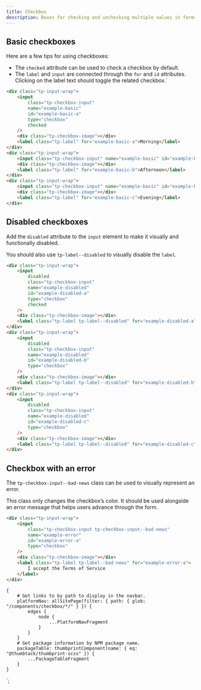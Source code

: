 ```yaml
---
title: Checkbox
description: Boxes for checking and unchecking multiple values in forms.
---
```



<ComponentHeader data={props.data} />

## Basic checkboxes

Here are a few tips for using checkboxes:

-   The `checked` attribute can be used to check a checkbox by default.
-   The `label` and `input` are connected through the `for` and `id` attributes. Clicking on the label text should toggle the related checkbox.`

```html
<div class="tp-input-wrap">
    <input
        class="tp-checkbox-input"
        name="example-basic"
        id="example-basic-a"
        type="checkbox"
        checked
    />
    <div class="tp-checkbox-image"></div>
    <label class="tp-label" for="example-basic-a">Morning</label>
</div>
<div class="tp-input-wrap">
    <input class="tp-checkbox-input" name="example-basic" id="example-basic-b" type="checkbox" />
    <div class="tp-checkbox-image"></div>
    <label class="tp-label" for="example-basic-b">Afternoon</label>
</div>
<div class="tp-input-wrap">
    <input class="tp-checkbox-input" name="example-basic" id="example-basic-c" type="checkbox" />
    <div class="tp-checkbox-image"></div>
    <label class="tp-label" for="example-basic-c">Evening</label>
</div>
```

## Disabled checkboxes

Add the `disabled` attribute to the `input` element to make it visually and functionally disabled.

You should also use `tp-label--disabled` to visually disable the `label`.

```html
<div class="tp-input-wrap">
    <input
        disabled
        class="tp-checkbox-input"
        name="example-disabled"
        id="example-disabled-a"
        type="checkbox"
        checked
    />
    <div class="tp-checkbox-image"></div>
    <label class="tp-label tp-label--disabled" for="example-disabled-a">Morning</label>
</div>
<div class="tp-input-wrap">
    <input
        disabled
        class="tp-checkbox-input"
        name="example-disabled"
        id="example-disabled-b"
        type="checkbox"
    />
    <div class="tp-checkbox-image"></div>
    <label class="tp-label tp-label--disabled" for="example-disabled-b">Afternoon</label>
</div>
<div class="tp-input-wrap">
    <input
        disabled
        class="tp-checkbox-input"
        name="example-disabled"
        id="example-disabled-c"
        type="checkbox"
    />
    <div class="tp-checkbox-image"></div>
    <label class="tp-label tp-label--disabled" for="example-disabled-c">Evening</label>
</div>
```

## Checkbox with an error

The `tp-checkbox-input--bad-news` class can be used to visually represent an error.

This class only changes the checkbox’s color. It should be used alongside an error message that helps users advance through the form.

```html
<div class="tp-input-wrap">
    <input
        class="tp-checkbox-input tp-checkbox-input--bad-news"
        name="example-error"
        id="example-error-a"
        type="checkbox"
    />
    <div class="tp-checkbox-image"></div>
    <label class="tp-label tp-label--bad-news" for="example-error-a">
        I accept the Terms of Service
    </label>
</div>
```

<ComponentFooter data={props.data} />

    {
        # Get links to by path to display in the navbar.
        platformNav: allSitePage(filter: { path: { glob: "/components/checkbox/*/" } }) {
            edges {
                node {
                    ...PlatformNavFragment
                }
            }
        }
        # Get package information by NPM package name.
        packageTable: thumbprintComponent(name: { eq: "@thumbtack/thumbprint-scss" }) {
            ...PackageTableFragment
        }
    }
`;
